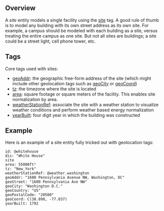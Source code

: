 ## <a name="overview"></a>Overview

A *site* entity models a single facility using the [site](site) tag. A good rule of thumb is to model any building with its own street address as its own site. For example, a campus should be modeled with each building as a site, versus treating the entire campus as one site.  But not all sites are buildings; a site could be a street light, cell phone tower, etc.

## <a name="tags"></a>Tags

Core tags used with sites:

* [geoAddr](geoAddr): the geographic free-form address of the site (which might include other geolocation tags such as [geoCity](geoCity) or [geoCoord](geoCoord))
* [tz](tz): the timezone where the site is located
* [area](area): square footage or square meters of the facility. This enables site normalization by area.
* [weatherStationRef](weatherStationRef): associate the site with a weather station to visualize weather conditions and perform weather based energy normalization
* [yearBuilt](yearBuilt): four digit year in which the building was constructed


## <a name="example"></a>Example

Here is an example of a site entity fully tricked out with geolocation tags:

    id: @whitehouse
    dis: "White House"
    site
    area: 55000ft²
    tz: "New_York"
    weatherStationRef: @weather.washington
    geoAddr: "1600 Pennsylvania Avenue NW, Washington, DC"
    geoStreet: "1600 Pennsylvania Ave NW"
    geoCity: "Washington D.C."
    geoCountry: "US"
    geoPostalCode: "20500"
    geoCoord: C(38.898, -77.037)
    yearBuilt: 1792

